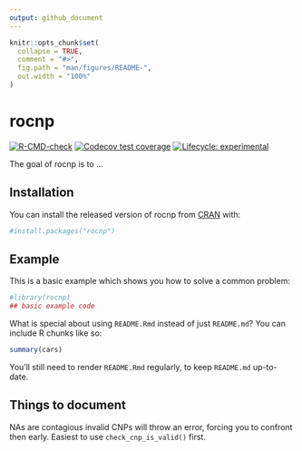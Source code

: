 ```yaml
---
output: github_document
---
```


<!-- README.md is generated from README.Rmd. Please edit that file -->

```r
knitr::opts_chunk$set(
  collapse = TRUE,
  comment = "#>",
  fig.path = "man/figures/README-",
  out.width = "100%"
)
```

# rocnp

<!-- badges: start -->
[![R-CMD-check](https://github.com/dragosmg/rocnp/workflows/R-CMD-check/badge.svg)](https://github.com/dragosmg/rocnp/actions)
[![Codecov test coverage](https://codecov.io/gh/dragosmg/rocnp/branch/main/graph/badge.svg)](https://codecov.io/gh/dragosmg/rocnp?branch=main)
[![Lifecycle: experimental](https://img.shields.io/badge/lifecycle-experimental-orange.svg)](https://www.tidyverse.org/lifecycle/#experimental)

<!-- badges: end -->

The goal of rocnp is to ...

## Installation

You can install the released version of rocnp from [CRAN](https://CRAN.R-project.org) with:

``` r
#install.packages("rocnp")
```

## Example

This is a basic example which shows you how to solve a common problem:

```r
#library(rocnp)
## basic example code
```

What is special about using `README.Rmd` instead of just `README.md`? You can include R chunks like so:

```r
summary(cars)
```

You'll still need to render `README.Rmd` regularly, to keep `README.md` up-to-date.

## Things to document

NAs are contagious
invalid CNPs will throw an error, forcing you to confront then early. Easiest to use 
`check_cnp_is_valid()` first.
